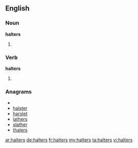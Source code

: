 ==English==

===Noun===
'''halters'''

# {{plural of|[[halter]]}}

===Verb===
'''halters'''

# {{third-person singular of|[[halter]]}}

===Anagrams===
* {{alphagram|aehlrst}}
* [[halster#English|halster]]
* [[harslet#English|harslet]]
* [[lathers#English|lathers]]
* [[slather#English|slather]]
* [[thalers#English|thalers]]

[[ar:halters]]
[[de:halters]]
[[fr:halters]]
[[my:halters]]
[[ta:halters]]
[[vi:halters]]